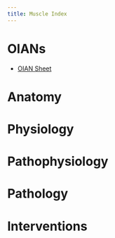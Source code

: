 ```yaml
---
title: Muscle Index
---
```



# OIANs
- [OIAN Sheet]({{< var ref-oian.path >}})

# Anatomy




# Physiology


# Pathophysiology


# Pathology


# Interventions

